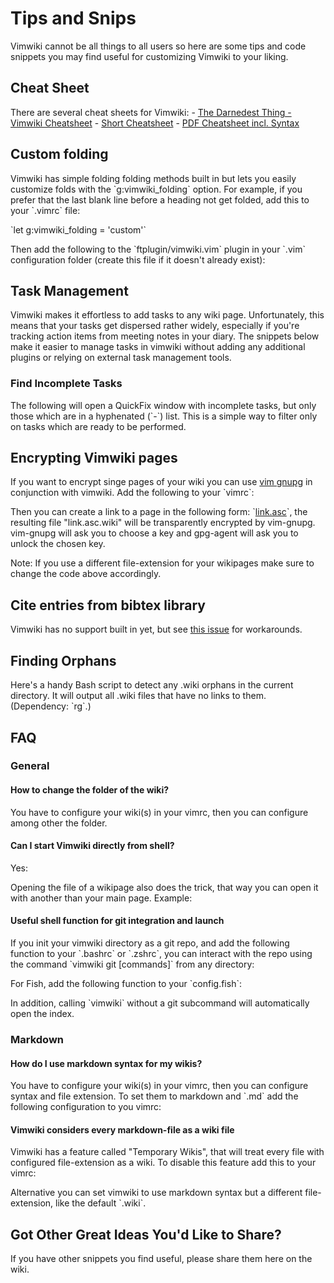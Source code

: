 = Tips and Snips =

Vimwiki cannot be all things to all users so here are some tips and code
snippets you may find useful for customizing Vimwiki to your liking.

== Cheat Sheet ==
There are several cheat sheets for Vimwiki:
- [[http://thedarnedestthing.com/vimwiki%20cheatsheet|The Darnedest Thing - Vimwiki Cheatsheet]]
- [[https://gist.github.com/drkarl/4c503bccb62558dc85e8b1bc0f29e9cb|Short Cheatsheet]]
- [[https://dokk.org/library/vimwiki_1.1.1_quick_reference_Posp%C3%ADchal_2011|PDF Cheatsheet incl. Syntax]]

== Custom folding ==

Vimwiki has simple folding folding methods built in but lets you easily
customize folds with the `g:vimwiki_folding` option. For example, if you prefer
that the last blank line before a heading not get folded, add this to your
`.vimrc` file:

`let g:vimwiki_folding = 'custom'`

Then add the following to the `ftplugin/vimwiki.vim` plugin in your `.vim`
configuration folder (create this file if it doesn't already exist):

{{{vim
let l:vimwiki_fold_blank_lines = 0  " set to 1 to fold blank lines
let l:vimwiki_header_type = '#'     " set to '=' for wiki syntax
setlocal foldlevel=1
setlocal foldenable
setlocal foldmethod=expr
setlocal foldexpr=Fold(v:lnum)

 function! Fold(lnum)
   let fold_level = strlen(matchstr(getline(a:lnum), '^' . l:vimwiki_header_type . '\+'))
   if (fold_level)
     return '>' . fold_level  " start a fold level
   endif
   if getline(a:lnum) =~? '\v^\s*$'
     if (strlen(matchstr(getline(a:lnum + 1), '^' . l:vimwiki_header_type . '\+')) > 0 && !g:vimwiki_fold_blank_lines)
       return '-1' " don't fold last blank line before header
     endif
   endif
   return '=' " return previous fold level
 endfunction
}}}

== Task Management ==

Vimwiki makes it effortless to add tasks to any wiki page. Unfortunately,
this means that your tasks get dispersed rather widely, especially if
you're tracking action items from meeting notes in your diary. The snippets
below make it easier to manage tasks in vimwiki without adding any additional
plugins or relying on external task management tools.

===  Find Incomplete Tasks ===

The following will open a QuickFix window with incomplete tasks, but only those
which are in a hyphenated (`-`) list. This is a simple way to filter only on
tasks which are ready to be performed.

{{{vim
function! VimwikiFindIncompleteTasks()
  lvimgrep /- \[ \]/ %:p
  lopen
endfunction

function! VimwikiFindAllIncompleteTasks()
  VimwikiSearch /- \[ \]/
  lopen
endfunction

nmap <Leader>wa :call VimwikiFindAllIncompleteTasks()<CR>
nmap <Leader>wx :call VimwikiFindIncompleteTasks()<CR>
}}}

== Encrypting Vimwiki pages ==

If you want to encrypt singe pages of your wiki you can use [[https://github.com/jamessan/vim-gnupg|vim gnupg]] in
conjunction with vimwiki. Add the following to your `vimrc`:

{{{vim
let g:GPGFilePattern = '*.\(gpg\|asc\|pgp\)\(.wiki\)\='
}}}

Then you can create a link to a page in the following form: `[[link.asc]]`, the
resulting file "link.asc.wiki" will be transparently encrypted by vim-gnupg.
vim-gnupg will ask you to choose a key and gpg-agent will ask you to unlock the
chosen key.

Note: If you use a different file-extension for your wikipages make sure to
change the code above accordingly.

== Cite entries from bibtex library ==
Vimwiki has no support built in yet, but see [[https://github.com/vimwiki/vimwiki/issues/361|this issue]] for workarounds.

== Finding Orphans ==

Here's a handy Bash script to detect any .wiki orphans in the current directory. It will output all .wiki files that have no links to them. (Dependency: `rg`.)

{{{sh
escapethese='?()'
for f in *.wiki; do
 [ "$f" = 'index.wiki' ] && continue
	vwname="$(basename "$f" .wiki | sed "s/[${escapethese}]/\\\\&/g")"
	if ! rg "\[\[$vwname([|#].*)?\]\]" > /dev/null; then
		echo "$f"
j	fi
done
}}}

== FAQ ==

=== General ===
==== How to change the folder of the wiki? ====
You have to configure your wiki(s) in your vimrc, then you can configure among
other the folder.

{{{vim
let g:vimwiki_list = [{'path': '~/mywiki/',
                      \ 'path_html': '~/mywiki_html'}]
}}}

==== Can I start Vimwiki directly from shell? ====
Yes:

{{{bash
$ vim -c VimwikiIndex
}}}

Opening the file of a wikipage also does the trick, that way you can open it
with another than your main page. Example:

{{{bash
$ alias importantpage='vim vimwiki/importantpage.wiki'
$ importantpage
}}}

==== Useful shell function for git integration and launch ====

If you init your vimwiki directory as a git repo, and add the following function
to your `.bashrc` or `.zshrc`, you can interact with the repo using the command
`vimwiki git [commands]` from any directory:

{{{bash
vimwiki () {
    if [[ $# == 0 ]]
    then
        nvim +'VimwikiIndex'
    elif [[ $1 == 'git' ]]
    then
        git -C ~/vimwiki/ ${@:2}
    else
        echo 'Usage: vimwiki [git] [args ...]'
    fi
}
}}}

For Fish, add the following function to your `config.fish`:

{{{fish
function vimwiki 
    if test (count $argv) -eq 0
        vim +"VimwikiIndex"
    else if test $argv[1] = "git"
        git -C ~/vimwiki/ $argv[2..-1]
    else
        echo "Usage: vimwiki [git] [args ...]"
    end
end
}}}

In addition, calling `vimwiki` without a git subcommand will automatically open
the index.

=== Markdown ===

==== How do I use markdown syntax for my wikis? ====
You have to configure your wiki(s) in your vimrc, then you can configure syntax
and file extension. To set them to markdown and `.md` add the following
configuration to you vimrc:

{{{vim
let g:vimwiki_list = [{'path': '~/vimwiki/',
                      \ 'syntax': 'markdown', 'ext': '.md'}]
}}}

==== Vimwiki considers every markdown-file as a wiki file ====

Vimwiki has a feature called "Temporary Wikis", that will treat every file with
configured file-extension as a wiki. To disable this feature add this to your vimrc:

{{{vim
let g:vimwiki_global_ext = 0
}}}

Alternative you can set vimwiki to use markdown syntax but a different
file-extension, like the default `.wiki`.

== Got Other Great Ideas You'd Like to Share? ==

If you have other snippets you find useful, please share them here on the wiki.
